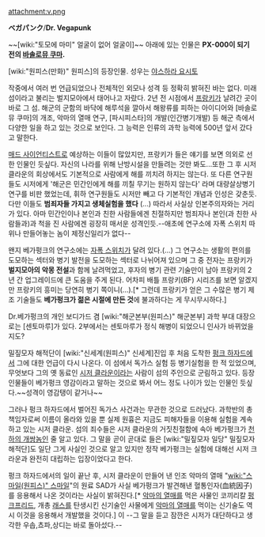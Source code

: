 attachment:v.png

'''ベガパンク'''/'''Dr. Vegapunk'''

~~[wiki:"토모에 마미" 얼굴이 없어 얼굴이]~~ 아래에 있는 인물은 '''PX-000이 되기 전의 [[바솔로뮤 쿠마]].'''

[wiki:"원피스(만화)" 원피스]의 등장인물. 성우는 [[야스하라 요시토]]

작중에서 여러 번 언급되었으나 전체적인 외모나 성격 등 정확히 밝혀진 바는 없다. 미래섬이라고 불리는 벌지모아에서 태어나고 자랐다. 2년 전 시점에서 [[프랑키]]가 날려간 곳이 바로 그 섬. 해군의 군함의 바닥에 해루석을 깔아서 해왕류를 피하는 아이디어와 [바솔로뮤 쿠마]의 개조, 악마의 열매 연구, [파시피스타]의 개발(인간병기개발) 등 해군 측에서 다양한 일을 하고 있는 것으로 보인다. 그 능력은 인류의 과학 능력에 500년 앞서 갔다고 말한다. 

[[매드 사이언티스트]]로 예상하는 이들이 많았지만, 프랑키가 들은 얘기를 보면 의외로 선한 인물인 듯싶다. 자신의 나라를 위해 난방시설을 만들려는 것만 봐도...또한 그 후 시저 클라운의 회상에서도 기본적으로 사람에게 해를 끼치려 하지는 않는다. 또 다른 연구원들도 시저에게 '해군은 민간인에게 해를 끼칠 무기는 원하지 않는다' 라며 대량살상병기 연구를 비판 했었는데, 휘하 연구원들도 시저만 빼고 다 기본적인 개념과 인성은 갖춘듯. 다만 이들도 '''범죄자들 가지고 생체실험을 했다''' (...) 따라서 사실상 인본주의자와는 거리가 있다. 아마 민간인이나 본인과 친한 사람들에겐 친절하지만 범죄자나 본인(과 친한 사람들과)과 척을 진 사람에겐 굉장히 매서운 성격인듯.--애초에 연구소에 자폭 스위치 따위나 만들어놓는 놈이 제정신일리가 없다--

왠지 베가펑크의 연구소에는 [[자폭 스위치]]가 달려 있다.(…) 그 연구소는 생활의 편의를 도모하는 섹터와 병기 발전을 도모하는 섹터로 나뉘어져 있으며 그 중 전자는 프랑키가 '''벌지모아의 악몽 전설'''과 함께 날려먹었고, 후자의 병기 관련 기술만이 남아 프랑키의 2년 간 업그레이드에 큰 도움을 주게 된다. 어차피 배틀 프랑키(BF) 시리즈를 보면 알겠지만 프랑키의 흥미는 당연히 병기 쪽이니(…).[* 그런데 프랑키가 얻은 그 수많은 병기 제조 기술들도 '''베가펑크가 젊은 시절에 만든 것'''에 불과하다는 게 무시무시하다.]

Dr.베가펑크의 개인 보디가드 겸 [wiki:"해군본부(원피스)" 해군본부] 과학 부대 대장으로는 [센토마루]가 있다. 2부에서는 센토마루가 정식 해병이 되었으니 인사가 바뀌었을지도?

밀짚모자 해적단이 [wiki:"신세계(원피스)" 신세계]진입 후 처음 도착한 [[펑크 하자드]]에서 그에 대한 언급이 다시 나온다. 이 섬에서 독가스 실험 등 병기실험을 한 적 있었으며, 무엇보다 그의 옛 동료인 [[시저 클라운]]이라는 사람이 섬의 주인으로 군림하고 있다. 등장인물들이 베가펑크 영감이라고 말하는 것으로 봐서 어느 정도 나이가 있는 인물인 듯싶다.~~성격이 영감탱이 같거나~~

그러나 펑크 하자드에서 벌어진 독가스 사건과는 무관한 것으로 드러났다. 과학반의 총책임자로써 이름이 올라와 있을 뿐 실제 원흉은 지금도 피해자들을 이용해 실험을 계속하고 있는 시저 클라운. 섬의 죄수들은 시저 클라운의 거짓친절함에 속아 베가펑크가 [[천하의 개쌍놈]]인 줄 알고 있다. 그 말을 곧이 곧대로 들은 [wiki:"밀짚모자 일당" 밀짚모자 해적단]도 일단 그게 사실인 것으로 알고 있지만 정작 베가펑크는 실험에 대해선 시저 크라운과 완전히 대립하는 입장이었다고 한다.

펑크 하자드에서의 일이 끝난 후, 시저 클라운이 만들어 낸 인조 악마의 열매 "[[wiki:"스마일(원피스)" 스마일]]"의 원료 SAD가 사실 베가펑크가 발견해낸 혈통인자(血統因子)를 응용해서 나온 것이라는 사실이 밝혀진다.[* [[악마의 열매]]를 먹은 사물인 코끼리칼 [[펑크프리드]], 개총 [[래스]]를 탄생시킨 신기술인 사물에게 [[악마의 열매]]를 먹이는 신기술도 역시 이것을 응용해서 개발했을 것이다.] 이 --그 말을 듣고 잠깐은 시저가 대단하다고 생각한 우솝,쵸파,상디는 바로 돌아섰다.-- 
